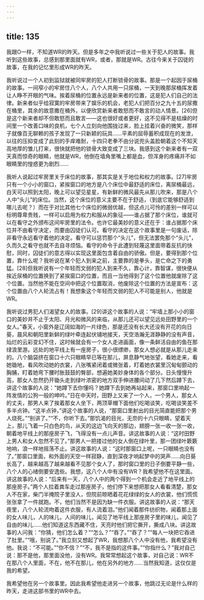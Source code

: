 ```yaml
---
---
---
```

title: 135
---



我跟O一样，不知道WR的昨天。但是多年之中我听说过一些关于犯人的故事。我听到这些故事，总感到那里面就有WR，或者，那就是WR。古往今来关于囚徒的故事，在我的记忆里形成WR的昨天。

我听说过一个人初到监狱就被同牢房的犯人打断锁骨的故事。那是一个起因于尿桶的故事。一间窄小的牢房住八个人，八个人共用一只尿桶，一天到晚那尿桶挥发着让人睁不开眼的气味。挨着尿桶的位置永远是新来者的位置，这是犯人们自己的法律。新来者似乎给寂寞的牢房带来了娱乐的机会，老犯人们把百分之九十五的尿撒在桶里，其余的故意撒在桶外，以便欣赏新来者敢怒而不敢言的动人情景。[26]但是这个新来者却不但敢怒而且敢言——这也很好或者更好，这不见得不是枯燥的时间里一个改善口味的良机，七个人立刻向他围拢过来，脸上挂着兴奋的微笑，那样子就像百无聊赖的孩子发现了一只新颖的玩具……平素的屈辱蓄积成现在的发泄，以往的压抑变成了此刻的手痒难耐，十四只老拳不由分说兜头盖脸朝着这个不知天高地厚的雏儿打来，很快就把他的锁骨大致变成了三块。我感到这个新来者有一双天真而惊奇的眼睛，他就是WR，他倒在墙角里嘴上都是血，但浑身的疼痛并不如眼睛里的惶惑更为剧烈……

我听人说起过牢房里关于床位的故事，那其实是关于地位和权力的故事。[27]牢房只有一个小小的窗口，紧挨窗口的地方是八个床位中最舒适的床位，离尿桶最远，白天可以照到太阳，晚上可以望见星星，有新鲜的微风最先从那儿吹来，那是八个人中“头儿”的床位。当然，这个床位的意义主要不在于舒适，（到底它能够舒适到哪儿去呢？）而在于对比其他七个床位的微弱优越，但这点儿可怜的差别一样可以标明尊卑贵贱，一样可以启用为权力和服从的象征——谁占据了那个床位，谁就可以在看守之外颁布这间牢房里的法令。也许它最美妙的意义还在于：谁占据那个床位并不由看守决定，而要由囚徒们认可。看守的决定在这个故事里是一句废话，除非看守永远看守着他的决定。看守可以惩罚那个“头儿”，但无法罢免那个“头儿”，久而久之看守也就不去自寻烦恼。看守的命令于此遭到轻蔑这里面带着反抗的快慰，同时，囚徒们的意志得以实现这里面包含着自由的骄傲。但是，要得到那个位置，靠什么呢？我听说在某个犯人到来之前，主要靠的是拳头，是亡命之下的勇猛。[28]但我听说有一个年轻而文弱的犯人到来不久，靠心计，靠智谋，很快便从挨近尿桶的位置换到了紧挨窗口的位置，而且一当他得到了这个位置他就废除了这个位置。当然他不能在空间中把这个位置取消，他废除这个位置的方法是宣布：这个位置由八个人轮流占有！我想象这个年轻而文弱的犯人不可能是别人，他就是WR。

我听说过男犯人们渴望女人的故事。[29]讲这个故事的人说：“牢墙上那小小的窗口的美妙并不止于太阳、月光和微风的来临，从那儿还可以望见远处田野里的一个女人。”春天，小窗外是辽阔如海的一片绿色，那是还没有长大还没有开花的向日葵，晨风和朝阳里新鲜的绿叶牵连起伏铺地接天，天空浩瀚无涯静静的没有声音，灿烂的云彩变幻不住，这时候就会有一个女人走进画面，像一条鲜活自由的鱼在那绿浪里游。远处的地平线上有一座房子，很小很缥缈，那女人想必就是从那儿走来的。八个脑袋挤在窗口十六只眼睛早已等在那儿，屏息静气地张望，看她走来，看她锄地，看风吹动她的衣裳，八张嘴紧闭着或微张着，盯着她衣裳里沉甸甸颤动的胸脯，盯着她弯下腰时胀鼓鼓的臀部，想遍她美妙身体的各个部分。日头慢慢升高，那女人忽然扔开锄头走到绿叶浓密的地方双手伸进腰间动了几下然后蹲下去，讲这个故事的人说：“她蹲下去你懂吗？她蹲下去到她再站起来，那窗口里响起一阵发情的公狗一般的呻吟。”日在中天时，田野上又来了一个人，一个男人，那女人的丈夫，那男人来了挨着那女人坐下，两顶草帽下面他们吃喝谈笑，吃喝谈笑差不多半点钟。“这半点钟，”讲这个故事的人说，“那窗口里射出的目光简直能把那个男人烧死。”“别讲了。”“不，你听下去。”那饥渴的目光，无奈的十六只眼睛，望着天上，那儿飞着一只白色的鸟，从天的这边飞向天的那边，翅膀一张一收一张一收，朝着地平线上的那座房子飞，飞得没有一点儿声音。讲这故事的人说：“这时田野上男人和女人忽然不见了。”那男人一把搂过他的女人倒在绿叶里，那一团绿叶簌簌地响，浪一样地摇荡不止。讲这故事的人说：“这时那窗口上呢，一只眼睛也没有了。”那窗口里面，和外面的天空一样寂静，直到深夜才响起梦中的哭声……向日葵长高了，越来越高了越来越看不见那个女人了，那时窗口里的日子倒要平静一些，八个人的心绪倒要安逸些。我想，这八个人中有没有WR？我希望他不在这里面。讲这故事的人说：“后来有一天，八个人中的两个得到一个机会走近了地平线上的那座房子。”两个人拉着粪车走过那座房子，他们停下来想把那女人看看清楚，那女人不在家，柴门半掩院子里没人，但院前晾晒着花花绿绿的女人的衣裳，他们慌慌张张拿了一件就跑。不，他们当然不是因为缺一件衣服。讲这故事的人说：“那天夜里，八个人轮流吻着这件衣服，有人流着泪。”他们闻着那件纺织物，闻着那上面的女人味儿，人的味儿，人间的味儿，闻见了地平线上那座房子里的味儿，闻见了自由的味儿……他们知道这东西藏不住，天亮时他们把它撕开，撕成八块。讲这故事的人问我：“你猜，他们怎么着？”“怎么？”“吞了。”“吞了？”“每人一块把它吞进了肚里。”“哦，别说了。”我立刻又想起了WR，我想那八个人中没有他，我希望没有他。我说：“不可能。”“你不信？”“不，我不是指的这件事。”“你指什么？”我对自己说：那不是他，那里面没他，没有WR。我常常想起这个故事，对自己说：WR不在那八个人里面，不在，他不在那儿，他在另外的地方……当然我知道，这仅仅是我的希望。

我希望他在另一个故事里。因此我希望他走进另一个故事，他跳过无论是什么样的昨天，走进这部书里的WR中去。